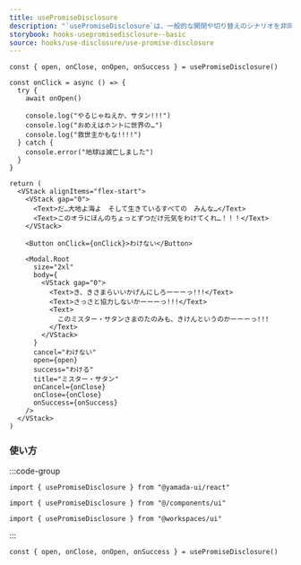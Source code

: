 ```yaml
---
title: usePromiseDisclosure
description: "`usePromiseDisclosure`は、一般的な開閉や切り替えのシナリオを非同期処理するのに役立つカスタムフックです。`Modal`、`Dialog`、`Drawer`などのコンポーネントを制御するために使用できます。"
storybook: hooks-usepromisedisclosure--basic
source: hooks/use-disclosure/use-promise-disclosure
---
```


```tsx preview functional client
const { open, onClose, onOpen, onSuccess } = usePromiseDisclosure()

const onClick = async () => {
  try {
    await onOpen()

    console.log("やるじゃねえか、サタン!!!")
    console.log("おめえはホントに世界の…")
    console.log("救世主かもな!!!!")
  } catch {
    console.error("地球は滅亡しました")
  }
}

return (
  <VStack alignItems="flex-start">
    <VStack gap="0">
      <Text>だ…大地よ海よ　そして生きているすべての　みんな…</Text>
      <Text>このオラにほんのちょっとずつだけ元気をわけてくれ…！！！</Text>
    </VStack>

    <Button onClick={onClick}>わけない</Button>

    <Modal.Root
      size="2xl"
      body={
        <VStack gap="0">
          <Text>き、きさまらいいかげんにしろーーーっ!!!</Text>
          <Text>さっさと協力しないかーーーっ!!!</Text>
          <Text>
            このミスター・サタンさまのたのみも、きけんというのかーーーっ!!!
          </Text>
        </VStack>
      }
      cancel="わけない"
      open={open}
      success="わける"
      title="ミスター・サタン"
      onCancel={onClose}
      onClose={onClose}
      onSuccess={onSuccess}
    />
  </VStack>
)
```

### 使い方

:::code-group

```tsx [package]
import { usePromiseDisclosure } from "@yamada-ui/react"
```

```tsx [alias]
import { usePromiseDisclosure } from "@/components/ui"
```

```tsx [monorepo]
import { usePromiseDisclosure } from "@workspaces/ui"
```

:::

```tsx
const { open, onClose, onOpen, onSuccess } = usePromiseDisclosure()
```
